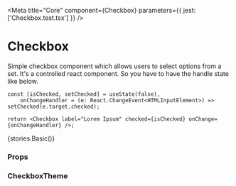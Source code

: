 
<Meta title="Core" component={Checkbox} parameters={{ jest: ['Checkbox.test.tsx'] }} />

# Checkbox

Simple checkbox component which allows users to select options from a set. It's a controlled react component. So you have to have the handle state like below.

```tsx
const [isChecked, setChecked] = useState(false),
    onChangeHandler = (e: React.ChangeEvent<HTMLInputElement>) => setChecked(e.target.checked);

return <Checkbox label="Lorem Ipsum" checked={isChecked} onChange={onChangeHandler} />;
```

<Preview withToolbar>
    <Story name="Checkbox">{stories.Basic()}</Story>
</Preview>

### Props

<Props of={Checkbox} />

### CheckboxTheme

<Props of={stories.ThemeInterface} />
